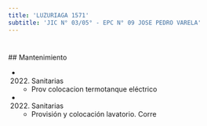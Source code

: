```yaml
---
title: 'LUZURIAGA 1571'
subtitle: 'JIC N° 03/05° - EPC N° 09 JOSE PEDRO VARELA'
---
```


#


 ## Mantenimiento

*  (2022) Sanitarias 
    + Prov colocacion termotanque eléctrico

*  (2022) Sanitarias 
    + Provisión y colocación lavatorio. Corre



